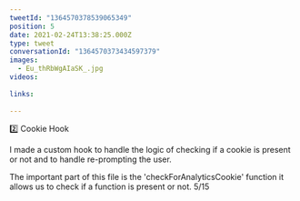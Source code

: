 ```yaml
---
tweetId: "1364570378539065349"
position: 5
date: 2021-02-24T13:38:25.000Z
type: tweet
conversationId: "1364570373434597379"
images:
  - Eu_thRbWgAIaSK_.jpg
videos:
  
links:
  
---
```

2️⃣ Cookie Hook

I made a custom hook to handle the logic of checking if a cookie is present or not and to handle re-prompting the user.

The important part of this file is the 'checkForAnalyticsCookie' function it allows us to check if a function is present or not. 5/15 
